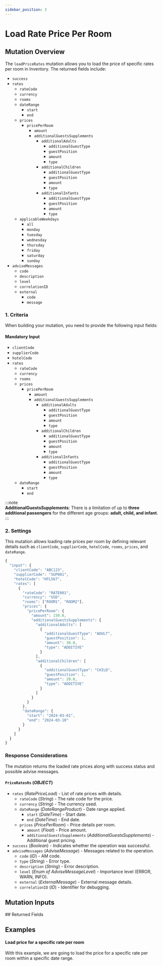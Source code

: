 ```yaml
---
sidebar_position: 3
---
```








































# Load Rate Price Per Room

## Mutation Overview

The `loadPriceRates` mutation allows you to load the price of specific rates per room in Inventory. The returned fields include:

* `success`
* `rates`
    * `rateCode`
    * `currency`
    * `rooms`
    * `dateRange`
        * `start`
        * `end`
    * `prices`
        * `pricePerRoom`
            * `amount`
            * `additionalGuestsSupplements`
                * `additionalAdults`
                    * `additionalGuestType`
                    * `guestPosition`
                    * `amount`
                    * `type`
                * `additionalChildren`
                    * `additionalGuestType`
                    * `guestPosition`
                    * `amount`
                    * `type`
                * `additionalInfants`
                    * `additionalGuestType`
                    * `guestPosition`
                    * `amount`
                    * `type`
    * `applicableWeekdays`
        * `all`
        * `monday`
        * `tuesday`
        * `wednesday`
        * `thursday`
        * `friday`
        * `saturday`
        * `sunday`
* `adviseMessages`
    * `code`
    * `description`
    * `level`
    * `correlationID`
    * `external`
        * `code`
        * `message`

### 1. Criteria

When building your mutation, you need to provide the following input fields:

#### Mandatory Input
* `clientCode`
* `supplierCode`
* `hotelCode`
* `rates`
    * `rateCode`
    * `currency`
    * `rooms`
    * `prices`
        * `pricePerRoom`
            * `amount`
            * `additionalGuestsSupplements`
                * `additionalAdults`
                    * `additionalGuestType`
                    * `guestPosition`
                    * `amount`
                    * `type`
                * `additionalChildren`
                    * `additionalGuestType`
                    * `guestPosition`
                    * `amount`
                    * `type`
                * `additionalInfants`
                    * `additionalGuestType`
                    * `guestPosition`
                    * `amount`
                    * `type`
    * `dateRange`
        * `start`
        * `end`

:::note  
**AdditionalGuestsSupplements**: There is a limitation of up to **three additional passengers** for the different age groups: **adult, child, and infant**.  
:::  

### 2. Settings

This mutation allows loading rate prices per room by defining relevant details such as `clientCode`, `supplierCode`, `hotelCode`, `rooms`, `prices`, and `dateRange`.

```js
{
  "input": {
    "clientCode": "ABC123",
    "supplierCode": "SUP001",
    "hotelCode": "HTL567",
    "rates": [
      {
        "rateCode": "RATE001",
        "currency": "USD",
        "rooms": ["ROOM1", "ROOM2"],
        "prices": {
          "pricePerRoom": {
            "amount": 150.0,
            "additionalGuestsSupplements": {
              "additionalAdults": [
                {
                  "additionalGuestType": "ADULT",
                  "guestPosition": 1,
                  "amount": 30.0,
                  "type": "ADDITIVE"
                }
              ],
              "additionalChildren": [
                {
                  "additionalGuestType": "CHILD",
                  "guestPosition": 1,
                  "amount": 20.0,
                  "type": "ADDITIVE"
                }
              ]
            }
          }
        },
        "dateRange": {
          "start": "2024-03-01",
          "end": "2024-03-10"
        }
      }
    ]
  }
}
```

### Response Considerations

The mutation returns the loaded rate prices along with success status and possible advise messages.

#### `PriceRatesRs` (*OBJECT*)
* `rates` (*RatePriceLoad*) - List of rate prices with details.
    * `rateCode` (*String*) - The rate code for the price.
    * `currency` (*String*) - The currency used.
    * `dateRange` (*DateRangeProduct*) - Date range applied.
        * `start` (*DateTime*) - Start date.
        * `end` (*DateTime*) - End date.
    * `prices` (*PricePerRoom*) - Price details per room.
        * `amount` (*Float*) - Price amount.
        * `additionalGuestsSupplements` (*AdditionalGuestsSupplements*) - Additional guest pricing.
* `success` (*Boolean*) - Indicates whether the operation was successful.
* `adviseMessages` (*AdviseMessage*) - Messages related to the operation.
    * `code` (*ID*) - AM code.
    * `type` (*String*) - Error type.
    * `description` (*String*) - Error description.
    * `level` (*Enum of AdviseMessageLevel*) - Importance level (ERROR, WARN, INFO).
    * `external` (*ExternalMessage*) - External message details.
    * `correlationID` (*ID*) - Identifier for debugging.

## Mutation Inputs

<InventoryLoadPriceRatesInput />
## Returned Fields

<PriceRatesRs />


## Examples

#### Load price for a specific rate per room

With this example, we are going to load the price for a specific rate per room within a specific date range.

<GraphqlSample query={priceRatesPerRoomLoadMutation} variables={priceRatesPerRoomLoadVariables} />